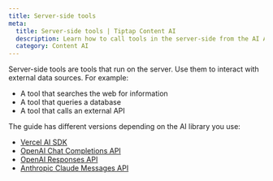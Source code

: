 ```yaml
---
title: Server-side tools
meta:
  title: Server-side tools | Tiptap Content AI
  description: Learn how to call tools in the server-side from the AI Agent.
  category: Content AI
---
```


Server-side tools are tools that run on the server. Use them to interact with external data sources. For example:

- A tool that searches the web for information
- A tool that queries a database
- A tool that calls an external API

The guide has different versions depending on the AI library you use:

- [Vercel AI SDK](/content-ai/capabilities/agent/custom-llms/server-side-tools/vercel-ai-sdk)
- [OpenAI Chat Completions API](/content-ai/capabilities/agent/custom-llms/server-side-tools/openai-chat-completions)
- [OpenAI Responses API](/content-ai/capabilities/agent/custom-llms/server-side-tools/openai-responses)
- [Anthropic Claude Messages API](/content-ai/capabilities/agent/custom-llms/server-side-tools/anthropic-messages)
